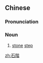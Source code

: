 ==Chinese==
{{zh-forms|s=石阶}}

===Pronunciation===
{{zh-pron
|m=shíjiē
|c=sek6 gaai1
|mn=qz,xm,zz:chio̍h-kai
|cat=n
}}

===Noun===
{{zh-noun}}

# [[stone]] [[step]]

[[zh:石階]]